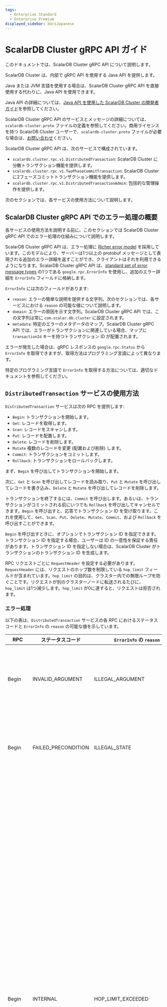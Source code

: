 ```yaml
---
tags:
  - Enterprise Standard
  - Enterprise Premium
displayed_sidebar: docsJapanese
---
```


# ScalarDB Cluster gRPC API ガイド


<TranslationBanner />

このドキュメントでは、ScalarDB Cluster gRPC API について説明します。

<WarningLicenseKeyContact product="ScalarDB Cluster" />

ScalarDB Cluster は、内部で gRPC API を使用する Java API を提供します。

Java または JVM 言語を使用する場合は、ScalarDB Cluster gRPC API を直接使用する代わりに、Java API を使用できます。

Java API の詳細については、[Java API を使用した ScalarDB Cluster の開発者ガイド](developer-guide-for-scalardb-cluster-with-java-api.mdx)を参照してください。

ScalarDB Cluster gRPC API のサービスとメッセージの詳細については、`scalardb-cluster.proto` ファイルの定義を参照してください。商用ライセンスを持つ ScalarDB Cluster ユーザーで、`scalardb-cluster.proto` ファイルが必要な場合は、[お問い合わせ](https://www.scalar-labs.com/contact)ください。

ScalarDB Cluster gRPC API は、次のサービスで構成されています。

- `scalardb.cluster.rpc.v1.DistributedTransaction`: ScalarDB Cluster に分散トランザクション機能を提供します。
- `scalardb.cluster.rpc.v1.TwoPhaseCommitTransaction`: ScalarDB Cluster に2フェーズコミットトランザクション機能を提供します。
- `scalardb.cluster.rpc.v1.DistributedTransactionAdmin`: 包括的な管理操作を提供します。

次のセクションでは、各サービスの使用方法について説明します。

## ScalarDB Cluster gRPC API でのエラー処理の概要

各サービスの使用方法を説明する前に、このセクションでは ScalarDB Cluster gRPC API でのエラー処理の仕組みについて説明します。

ScalarDB Cluster gRPC API は、エラー処理に [Richer error model](https://grpc.io/docs/guides/error/#richer-error-model) を採用しています。このモデルにより、サーバーは1つ以上の protobuf メッセージとして表現される追加のエラー詳細を返すことができ、クライアントはそれを利用できるようになります。ScalarDB Cluster gRPC API は、[standard set of error message types](https://github.com/googleapis/googleapis/blob/master/google/rpc/error_details.proto) の1つである `google.rpc.ErrorInfo` を使用し、追加のエラー詳細を `ErrorInfo` フィールドに格納します。

`ErrorInfo` には次のフィールドがあります:

- `reason`: エラーの簡単な説明を提供する文字列。次のセクションでは、各サービスにおける `reason` の可能な値について説明します。
- `domain`: エラーの原因を示す文字列。ScalarDB Cluster gRPC API では、この文字列は常に `com.scalar.db.cluster` に設定されます。
- `metadata`: 特定のエラーのメタデータのマップ。ScalarDB Cluster gRPC API では、エラーがトランザクションに関連している場合、マップに `transactionId` キーを持つトランザクション ID が配置されます。

エラーが発生した場合は、gRPC レスポンスの `google.rpc.Status` から `ErrorInfo` を取得できますが、取得方法はプログラミング言語によって異なります。

特定のプログラミング言語で `ErrorInfo` を取得する方法については、適切なドキュメントを参照してください。

## `DistributedTransaction` サービスの使用方法

`DistributedTransaction` サービスは次の RPC を提供します:

- `Begin`: トランザクションを開始します。
- `Get`: レコードを取得します。
- `Scan`: レコードをスキャンします。
- `Put`: レコードを配置します。
- `Delete`: レコードを削除します。
- `Mutate` 複数のレコードを変更 (配置および削除) します。
- `Commit`: トランザクションをコミットします。
- `Rollback`: トランザクションをロールバックします。

まず、`Begin` を呼び出してトランザクションを開始します。

次に、`Get` と `Scan` を呼び出してレコードを読み取り、`Put` と `Mutate` を呼び出してレコードを書き込み、`Delete` と `Mutate` を呼び出してレコードを削除します。

トランザクションを終了するには、`Commit` を呼び出します。あるいは、トランザクションがコミットされる前にいつでも `Rollback` を呼び出してキャンセルできます。`Begin` を呼び出すと、応答でトランザクション ID を受け取ります。これを使用して、`Get`、`Scan`、`Put`、`Delete`、`Mutate`、`Commit`、および `Rollback` を呼び出すことができます。

`Begin` を呼び出すときに、オプションでトランザクション ID を指定できます。トランザクション ID を指定する場合、ユーザーは ID の一意性を保証する責任があります。トランザクション ID を指定しない場合は、ScalarDB Cluster がトランザクションのトランザクション ID を生成します。

RPC リクエストごとに `RequestHeader` を設定する必要があります。`RequestHeader` には、リクエストのホップ数を制限している `hop_limit` フィールドが含まれています。`hop_limit` の目的は、クラスター内での無限ループを防ぐことです。リクエストが別のクラスターノードに転送されるたびに、`hop_limit` は1つ減少します。`hop_limit` が0に達すると、リクエストは拒否されます。

### エラー処理

以下の表は、`DistributedTransaction` サービスの各 RPC におけるステータスコードと `ErrorInfo` の `reason` の可能な値を示しています。

| RPC                            | ステータスコード       | `ErrorInfo` の `reason`    | 説明                                                                                                                                                                                                                                                                                                                                                                        |
|--------------------------------|---------------------|----------------------------|----------------------------------------------------------------------------------------------------------------------------------------------------------------------------------------------------------------------------------------------------------------------------------------------------------------------------------------------------------------------------|
| Begin                          | INVALID_ARGUMENT    | ILLEGAL_ARGUMENT           | 要求メッセージ内の引数が無効です。                                                                                                                                                                                                                                                                                                                                               |
| Begin                          | FAILED_PRECONDITION | ILLEGAL_STATE              | RPC が無効な状態で呼び出されました。                                                                                                                                                                                                                                                                                                                                             |
| Begin                          | INTERNAL            | HOP_LIMIT_EXCEEDED         | ホップ制限を超えました。これは、クラスターノード間のルーティング情報が矛盾している場合に発生します。通常、このエラーは短時間で解決されるため、このエラーが発生してからしばらく経ってから、トランザクションを最初から再試行できます。                                                                                                                                                                               |
| Begin                          | INTERNAL            | INTERNAL_ERROR             | 一時的または非一時的障害のため、操作が失敗しました。トランザクションを最初から再試行することはできますが、原因が非一時的である場合、トランザクションは失敗する可能性があります。                                                                                                                                                                                                                         |
| Get, Scan, Put, Delete, Mutate | INVALID_ARGUMENT    | ILLEGAL_ARGUMENT           | 要求メッセージ内の引数が無効です。                                                                                                                                                                                                                                                                                                                                               |
| Get, Scan, Put, Delete, Mutate | FAILED_PRECONDITION | ILLEGAL_STATE              | RPC が無効な状態で呼び出されました。                                                                                                                                                                                                                                                                                                                                             |
| Get, Scan, Put, Delete, Mutate | NOT_FOUND           | TRANSACTION_NOT_FOUND      | 指定されたトランザクション ID に関連付けられたトランザクションが見つかりませんでした。このエラーは、トランザクションの有効期限が切れたか、クラスタートポロジの変更によりルーティング情報が更新されたことを示します。この場合は、トランザクションを最初から再試行してください。                                                                                                                                           |
| Get, Scan, Put, Delete, Mutate | INTERNAL            | HOP_LIMIT_EXCEEDED         | ホップ制限を超えました。これは、クラスターノード間のルーティング情報が矛盾している場合に発生します。通常、このエラーは短時間で解決されるため、このエラーが発生してからしばらく経ってから、トランザクションを最初から再試行できます。                                                                                                                                                                               |
| Get, Scan, Put, Delete, Mutate | FAILED_PRECONDITION | TRANSACTION_CONFLICT       | トランザクションの競合が発生しました。このエラーが発生した場合は、トランザクションを最初から再試行してください。                                                                                                                                                                                                                                                                              |
| Get, Scan, Put, Delete, Mutate | INTERNAL            | INTERNAL_ERROR             | 一時的または非一時的障害のため、操作が失敗しました。トランザクションを最初から再試行することはできますが、原因が非一時的である場合、トランザクションは失敗する可能性があります。                                                                                                                                                                                                                         |
| Put, Delete, Mutate            | FAILED_PRECONDITION | UNSATISFIED_CONDITION      | 突然変異条件が満たされていません。                                                                                                                                                                                                                                                                                                                                               |
| Commit                         | INVALID_ARGUMENT    | ILLEGAL_ARGUMENT           | 要求メッセージ内の引数が無効です。                                                                                                                                                                                                                                                                                                                                               |
| Commit                         | FAILED_PRECONDITION | ILLEGAL_STATE              | RPC が無効な状態で呼び出されました。                                                                                                                                                                                                                                                                                                                                            |
| Commit                         | NOT_FOUND           | TRANSACTION_NOT_FOUND      | 指定されたトランザクション ID に関連付けられたトランザクションが見つかりませんでした。このエラーは、トランザクションの有効期限が切れたか、クラスタートポロジの変更によりルーティング情報が更新されたことを示します。この場合は、トランザクションを最初から再試行してください。                                                                                                                                           |
| Commit                         | INTERNAL            | HOP_LIMIT_EXCEEDED         | ホップ制限を超えました。これは、クラスターノード間のルーティング情報が矛盾している場合に発生します。通常、このエラーは短時間で解決されるため、このエラーが発生してからしばらく経ってから、トランザクションを最初から再試行できます。                                                                                                                                                                               |
| Commit                         | FAILED_PRECONDITION | TRANSACTION_CONFLICT       | トランザクションの競合が発生しました。このエラーが発生した場合は、トランザクションを最初から再試行してください。                                                                                                                                                                                                                                                                              |
| Commit                         | INTERNAL            | UNKNOWN_TRANSACTION_STATUS | トランザクションのステータスは不明です (トランザクションが正常にコミットされたかどうかは不明です)。この状況では、トランザクションが正常にコミットされたかどうかを確認し、そうでない場合は再試行する必要があります。トランザクションステータスを判別する責任はユーザーにあります。トランザクションステータステーブルを作成し、他のアプリケーションデータと連動して更新すると、テーブル自体からトランザクションのステータスを判別できるため、便利です。 |
| Commit                         | INTERNAL            | INTERNAL_ERROR             | 一時的または非一時的障害のため、操作が失敗しました。トランザクションを最初から再試行することはできますが、原因が非一時的である場合、トランザクションは失敗する可能性があります。                                                                                                                                                                                                                         |
| Rollback                       | INVALID_ARGUMENT    | ILLEGAL_ARGUMENT           | 要求メッセージ内の引数が無効です。                                                                                                                                                                                                                                                                                                                                               |
| Rollback                       | FAILED_PRECONDITION | ILLEGAL_STATE              | RPC が無効な状態で呼び出されました。                                                                                                                                                                                                                                                                                                                                            |
| Rollback                       | NOT_FOUND           | TRANSACTION_NOT_FOUND      | 指定されたトランザクション ID に関連付けられたトランザクションが見つかりませんでした。ロールバックの場合、トランザクションは自動的に期限切れになるため、トランザクションを再試行する必要はありません。                                                                                                                                                                                                      |
| Rollback                       | INTERNAL            | HOP_LIMIT_EXCEEDED         | ホップ制限を超えました。ロールバックの場合、トランザクションは自動的に期限切れになるため、トランザクションを再試行する必要はありません。                                                                                                                                                                                                                                                          |
| Rollback                       | INTERNAL            | INTERNAL_ERROR             | 一時的または非一時的障害のため、操作が失敗しました。トランザクションを最初から再試行することはできますが、原因が非一時的である場合、トランザクションは失敗する可能性があります。                                                                                                                                                                                                                         |

エラーが発生した場合は、`Begin` の場合を除き、トランザクションをロールバックする必要があります。その後、再試行によって解決できるエラーについては、トランザクションを最初から再試行できます。

上記のエラーの他に、gRPC ライブラリによって返されるエラーが発生する場合があります。これらの場合、応答には `ErrorInfo` は含まれません。詳細については、[gRPC ドキュメント](https://grpc.io/docs/guides/error/#error-status-codes)を参照してください。

gRPC では、RPC ごとに期限を設定できます。期限を超えると、`DEADLINE_EXCEEDED` エラーが表示されます。一般に、RPC が `Begin` または `Commit` でない限り、この状況ではトランザクションをロールバックする必要があります。`Commit` の場合は `UNKNOWN_TRANSACTION_STATUS` (トランザクションが正常にコミットされたかどうか不明) と同等の状況となり、同様にエラーを処理する必要があります。

## `TwoPhaseCommitTransaction` サービスの使用方法

`TwoPhaseCommitTransaction` サービスは次の RPC を提供します:

- `Begin`: トランザクションを開始します。
- `Join`: トランザクションに参加します。
- `Get`: レコードを取得します。
- `Scan`: レコードをスキャンします。
- `Put`: レコードを配置します。
- `Delete`: レコードを削除します。
- `Mutate`: 複数のレコードを変更 (配置および削除) します。
- `Prepare`: トランザクションを準備します。
- `Validate`: トランザクションを検証します。
- `Commit`: トランザクションをコミットします。
- `Rollback`: トランザクションをロールバックします。

まず、コーディネータープロセスの場合は、`Begin` を呼び出してトランザクションを開始します。あるいは、参加プロセスの場合は、`Join` を呼び出して、コーディネーターがすでに開始しているトランザクションに参加できます。次に、`Get` と `Scan` を呼び出してレコードを読み取り、`Put` と `Mutate` を呼び出してレコードを書き込み、`Delete` と `Mutate` を呼び出してレコードを削除できます。トランザクションを確定するには、`Prepare`、`Validate`、`Commit` の順に呼び出します。または、トランザクションがコミットされる前であればいつでも `Rollback` を呼び出してトランザクションをキャンセルできます。`Begin` または `Join` を呼び出すと、応答でトランザクション ID が返されます。これを使用して、`Get`、`Scan`、`Put`、`Delete`、`Mutate`、`Prepare`、`Validate`、`Commit`、`Rollback` を呼び出すことができます。

`Begin` を呼び出すときに、オプションでトランザクション ID を指定できます。トランザクション ID を指定する場合、ID の一意性を保証するのはユーザーの責任です。トランザクション ID を指定しない場合、ScalarDB Cluster はトランザクションのトランザクション ID を生成します。

RPC リクエストごとに `RequestHeader` を設定する必要があります。`RequestHeader` には、リクエストのホップ数を制限している `hop_limit` フィールドが含まれています。`hop_limit` の目的は、クラスター内での無限ループを防ぐことです。リクエストが別のクラスターノードに転送されるたびに、`hop_limit` は1つ減ります。`hop_limit` が0に達すると、リクエストは拒否されます。

### エラー処理

次の表は、`TwoPhaseCommitTransaction` サービスの各 RPC のステータスコードと `ErrorInfo` の `reason` の可能な値を示しています。

| RPC                            | ステータスコード       | `ErrorInfo` の `reason`    | 説明                                                                                                                                                                                                                                                                                                                                                                        |
|--------------------------------|---------------------|---------------------------------------------------------------------------------------------------------------------------------------------------------------------------------------------------------------------------------------------------------------------------------------------------------------------------------------------------------------------------------------------------------|
| Begin, Join                    | INVALID_ARGUMENT    | ILLEGAL_ARGUMENT           | 要求メッセージ内の引数が無効です。                                                                                                                                                                                                                                                                                                                                               |
| Begin, Join                    | FAILED_PRECONDITION | ILLEGAL_STATE              | RPC が無効な状態で呼び出されました。                                                                                                                                                                                                                                                                                                                                             |
| Begin, Join                    | INTERNAL            | HOP_LIMIT_EXCEEDED         | ホップ制限を超えました。これは、クラスターノード間のルーティング情報が矛盾している場合に発生します。通常、このエラーは短時間で解決されるため、このエラーが発生してからしばらく経ってから、トランザクションを最初から再試行できます。                                                                                                                                                                               |
| Begin, Join                    | INTERNAL            | INTERNAL_ERROR             | 一時的または非一時的障害のため、操作が失敗しました。トランザクションを最初から再試行することはできますが、原因が非一時的である場合、トランザクションは失敗する可能性があります。                                                                                                                                                                                                                         |
| Get, Scan, Put, Delete, Mutate | INVALID_ARGUMENT    | ILLEGAL_ARGUMENT           | 要求メッセージ内の引数が無効です。                                                                                                                                                                                                                                                                                                                                               |
| Get, Scan, Put, Delete, Mutate | FAILED_PRECONDITION | ILLEGAL_STATE              | RPC が無効な状態で呼び出されました。                                                                                                                                                                                                                                                                                                                                            |
| Get, Scan, Put, Delete, Mutate | NOT_FOUND           | TRANSACTION_NOT_FOUND      | 指定されたトランザクション ID に関連付けられたトランザクションが見つかりませんでした。これは、トランザクションの有効期限が切れたか、クラスタートポロジの変更によりルーティング情報が更新されたことを示します。この場合は、トランザクションを最初から再試行してください。                                                                                                                                                |
| Get, Scan, Put, Delete, Mutate | INTERNAL            | HOP_LIMIT_EXCEEDED         | ホップ制限を超えました。これは、クラスターノード間のルーティング情報が矛盾している場合に発生します。通常、このエラーは短時間で解決されるため、このエラーが発生してからしばらく経ってから、トランザクションを最初から再試行できます。                                                                                                                                                                               |
| Get, Scan, Put, Delete, Mutate | FAILED_PRECONDITION | TRANSACTION_CONFLICT       | トランザクションの競合が発生しました。このエラーが発生した場合は、トランザクションを最初から再試行してください。                                                                                                                                                                                                                                                                              |
| Get, Scan, Put, Delete, Mutate | INTERNAL            | INTERNAL_ERROR             | 一時的または非一時的障害のため、操作が失敗しました。トランザクションを最初から再試行することはできますが、原因が非一時的である場合、トランザクションは失敗する可能性があります。                                                                                                                                                                                                                         |
| Put, Delete, Mutate            | FAILED_PRECONDITION | UNSATISFIED_CONDITION      | 突然変異条件が満たされていません。                                                                                                                                                                                                                                                                                                                                               |
| Prepare, Validate              | INVALID_ARGUMENT    | ILLEGAL_ARGUMENT           | 要求メッセージ内の引数が無効です。                                                                                                                                                                                                                                                                                                                                               |
| Prepare, Validate              | FAILED_PRECONDITION | ILLEGAL_STATE              | RPC が無効な状態で呼び出されました。                                                                                                                                                                                                                                                                                                                                            |
| Prepare, Validate              | NOT_FOUND           | TRANSACTION_NOT_FOUND      | 指定されたトランザクション ID に関連付けられたトランザクションが見つかりませんでした。このエラーは、トランザクションの有効期限が切れたか、クラスタートポロジの変更によりルーティング情報が更新されたことを示します。この場合は、トランザクションを最初から再試行してください。                                                                                                                                          |
| Prepare, Validate              | INTERNAL            | HOP_LIMIT_EXCEEDED         | ホップ制限を超えました。これは、クラスターノード間のルーティング情報が矛盾している場合に発生します。通常、このエラーは短時間で解決されるため、このエラーが発生してからしばらく経ってから、トランザクションを最初から再試行できます。                                                                                                                                                                              |
| Prepare, Validate              | FAILED_PRECONDITION | TRANSACTION_CONFLICT       | トランザクションの競合が発生しました。このエラーが発生した場合は、トランザクションを最初から再試行してください。                                                                                                                                                                                                                                                                              |
| Prepare, Validate              | INTERNAL            | INTERNAL_ERROR             | 一時的または非一時的障害のため、操作が失敗しました。トランザクションを最初から再試行することはできますが、原因が非一時的である場合、トランザクションは失敗する可能性があります。                                                                                                                                                                                                                         |
| Commit                         | INVALID_ARGUMENT    | ILLEGAL_ARGUMENT           | 要求メッセージ内の引数が無効です。                                                                                                                                                                                                                                                                                                                                               |
| Commit                         | FAILED_PRECONDITION | ILLEGAL_STATE              | RPC が無効な状態で呼び出されました。                                                                                                                                                                                                                                                                                                                                            |
| Commit                         | NOT_FOUND           | TRANSACTION_NOT_FOUND      | 指定されたトランザクション ID に関連付けられたトランザクションが見つかりませんでした。このエラーは、トランザクションの有効期限が切れたか、クラスタートポロジの変更によりルーティング情報が更新されたことを示します。この場合は、トランザクションを最初から再試行してください。                                                                                                                                           |
| Commit                         | INTERNAL            | HOP_LIMIT_EXCEEDED         | ホップ制限を超えました。これは、クラスターノード間のルーティング情報が矛盾している場合に発生します。通常、このエラーは短時間で解決されるため、このエラーが発生してからしばらく経ってから、トランザクションを最初から再試行できます。                                                                                                                                                                               |
| Commit                         | FAILED_PRECONDITION | TRANSACTION_CONFLICT       | トランザクションの競合が発生しました。このエラーが発生した場合は、トランザクションを最初から再試行してください。                                                                                                                                                                                                                                                                              |
| Commit                         | INTERNAL            | UNKNOWN_TRANSACTION_STATUS | トランザクションのステータスは不明です (トランザクションが正常にコミットされたかどうかは不明です)。この状況では、トランザクションが正常にコミットされたかどうかを確認し、そうでない場合は再試行する必要があります。トランザクションステータスを判別する責任はユーザーにあります。トランザクションステータステーブルを作成し、他のアプリケーションデータと連動して更新すると、テーブル自体からトランザクションのステータスを判別できるため、便利です。 |
| Commit                         | INTERNAL            | INTERNAL_ERROR             | 一時的または非一時的障害のため、操作が失敗しました。トランザクションを最初から再試行することはできますが、原因が非一時的である場合、トランザクションは失敗する可能性があります。                                                                                                                                                                                                                         |
| Rollback                       | INVALID_ARGUMENT    | ILLEGAL_ARGUMENT           | 要求メッセージ内の引数が無効です。                                                                                                                                                                                                                                                                                                                                               |
| Rollback                       | FAILED_PRECONDITION | ILLEGAL_STATE              | RPC が無効な状態で呼び出されました。                                                                                                                                                                                                                                                                                                                                            |
| Rollback                       | NOT_FOUND           | TRANSACTION_NOT_FOUND      | 指定されたトランザクション ID に関連付けられたトランザクションが見つかりませんでした。ロールバックの場合、トランザクションは自動的に期限切れになるため、トランザクションを再試行する必要はありません。                                                                                                                                                                                                      |
| Rollback                       | INTERNAL            | HOP_LIMIT_EXCEEDED         | ホップ制限を超えました。ロールバックの場合、トランザクションは自動的に期限切れになるため、トランザクションを再試行する必要はありません。                                                                                                                                                                                                                                                          |
| Rollback                       | INTERNAL            | INTERNAL_ERROR             | 一時的または非一時的障害のため、操作が失敗しました。トランザクションを最初から再試行することはできますが、原因が非一時的である場合、トランザクションは失敗する可能性があります。                                                                                                                                                                                                                         |

エラーが発生した場合は、`Begin` または `Join` の場合を除き、トランザクションをロールバックする必要があります。その後、再試行によって解決できるエラーについては、トランザクションを最初から再試行できます。

上記のエラーの他に、gRPC ライブラリによって返されるエラーが発生する場合があります。これらの場合、応答には `ErrorInfo` は含まれません。詳細については、[gRPC ドキュメント](https://grpc.io/docs/guides/error/#error-status-codes)を参照してください。

gRPC では、各 RPC に期限を設定できます。期限を超えると、`DEADLINE_EXCEEDED` エラーが表示されます。一般に、RPC が `Begin`、`Join`、または `Commit` でない限り、この状況ではトランザクションをロールバックする必要があります。`Commit` の場合、状況は `UNKNOWN_TRANSACTION_STATUS` (トランザクションが正常にコミットされたかどうか不明) と同等であり、同じ方法でエラーを処理する必要があります。

## `DistributedTransactionAdmin` サービスの使用方法

`DistributedTransactionAdmin` サービスは、次の RPC を提供します。

- `CreateNamespace`: 名前空間を作成します。
- `DropNamespace`: 名前空間を削除します。
- `NamespaceExists`: 指定された名前空間が存在するかどうかを返します。
- `CreateTable`: テーブルを作成します。
- `DropTable`: テーブルを削除します。
- `TruncateTable`: テーブルを切り捨てます。
- `TableExists`: 指定されたテーブルが存在するかどうかを返します。
- `CreateIndex`: インデックスを作成します。
- `DropIndex`: インデックスを削除します。
- `IndexExists`: 指定されたインデックスが存在するかどうかを返します。
- `RepairNamespace`: 不明な状態にある可能性がある名前空間を修復します。
- `RepairTable`: 不明な状態にある可能性がある名前空間を修復します。
- `AddNewColumnToTable`: テーブルに新しい列を追加します。
- `CreateCoordinatorTables`: Coordinator テーブルを作成します。
- `DropCoordinatorTables`: Coordinator テーブルを削除します。
- `TruncateCoordinatorTables`: Coordinator テーブルを切り捨てます。
- `CoordinatorTablesExist`: Coordinator テーブルが存在するかどうかを返します。
- `RepairCoordinatorTables`: Coordinator テーブルを修復します。
- `GetTableMetadata`: 指定されたテーブルのテーブルメタデータを返します。
- `GetNamespaceTableNames`: 指定された名前空間内のテーブルを返します。
- `GetNamespaceNames`: ScalarDB によって作成された既存の名前空間名を返します。
- `ImportTable`: ScalarDB によって管理されていない既存のテーブルをインポートします。
- `Upgrade`: ScalarDB 環境をアップグレードして、最新バージョンの ScalarDB API をサポートします。

### エラー処理

以下の表は、`DistributedTransactionAdmin` サービスのすべての RPC のステータスコードと `ErrorInfo` の `reason` の可能な値を示しています。

| ステータスコード       | `ErrorInfo` の `reason`    | 説明                          |
|---------------------|----------------------------|------------------------------|
| INVALID_ARGUMENT    | ILLEGAL_ARGUMENT           | 要求メッセージ内の引数が無効です。 |
| FAILED_PRECONDITION | ILLEGAL_STATE              | が無効な状態で呼び出されました。   |
| INTERNAL            | INTERNAL_ERROR             | 操作が失敗しました。             |

上記のエラー以外にも、gRPC ライブラリによって返されるエラーが発生する場合があります。このような場合、応答には `ErrorInfo` は含まれません。詳細については、[gRPC ドキュメント](https://grpc.io/docs/guides/error/#error-status-codes)を参照してください。
